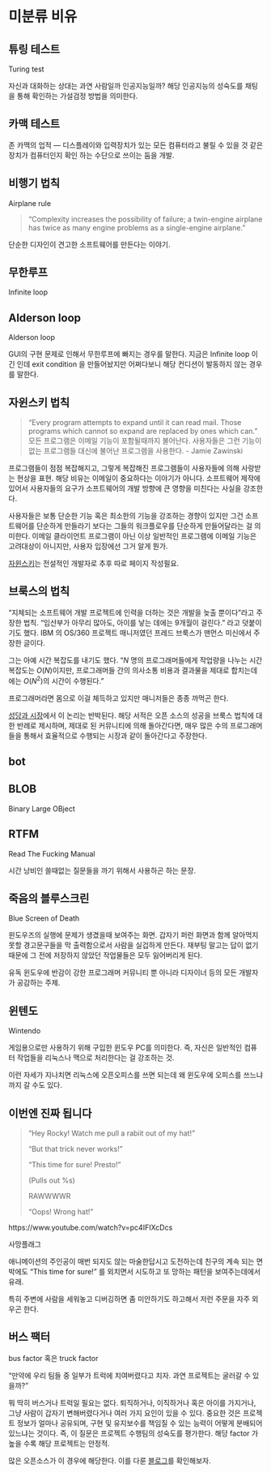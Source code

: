 # 미분류 비유 {#unclassified-tropes}


## 튜링 테스트 {#Turing-test}

Turing test

자신과 대화하는 상대는 과연 사람일까 인공지능일까? 해당 인공지능의 성숙도를 채팅을 통해 확인하는 가설검정 방법을 의미한다.

## 카맥 테스트 {#Carmack-test}
존 카맥의 업적 --- 디스플레이와 입력장치가 있는 모든 컴퓨터라고 불릴 수 있을 것 같은 장치가 컴퓨터인지 확인 하는 수단으로 쓰이는 둠을 개발.

## 비행기 법칙 {#airplane-rule}
Airplane rule

> “Complexity increases the possibility of failure; a twin-engine airplane has twice as many engine problems as a single-engine airplane.”

단순한 디자인이 견고한 소프트웨어를 만든다는 이야기.

## 무한루프 {#Infinite-loop}
Infinite loop

## Alderson loop {#Alderson-loop}
Alderson loop

GUI의 구현 문제로 인해서 무한루프에 빠지는 경우를 말한다.
지금은 Infinite loop 이긴 인데 exit condition 을 만들어놨지만 어쩌다보니 해당 컨디션이 발동하지 않는 경우를 말한다.

## 자윈스키 법칙 {#Zawinskis-law}
> “Every program attempts to expand until it can read mail. Those programs which cannot so expand are replaced by ones which can.”
> 모든 프로그램은 이메일 기능이 포함될때까지 불어난다. 사용자들은 그런 기능이 없는 프로그램들 대신에 
불어난 프로그램을 사용한다.
> - Jamie Zawinski

프로그램들이 점점 복잡해지고, 그렇게 복잡해진 프로그램들이 사용자들에 의해 사랑받는 현상을 표현. 해당 비유는 이메일이 중요하다는 이야기가 아니다. 소프트웨어 제작에 있어서 사용자들의 요구가 소프트웨어의 개발 방향에 큰 영향을 미친다는 사실을 강조한다.

사용자들은 보통 단순한 기능 혹은 최소한의 기능을 강조하는 경향이 있지만 그건 소프트웨어를 단순하게 만들라기 보다는 그들의 워크플로우를 단순하게 만들어달라는 걸 의미한다. 이메일 클라이언트 프로그램이 아닌 이상 일반적인 프로그램에 이메일 기능은 고려대상이 아니지만, 사용자 입장에선 그거 알게 뭔가.

[자윈스키](https://www.jwz.org/about.html)는 전설적인 개발자로 추후 따로 페이지 작성필요.

## 브룩스의 법칙 {#Brookss-Law}
"지체되는 소프트웨어 개발 프로젝트에 인력을 더하는 것은 개발을 늦출 뿐이다"라고 주장한 법칙. "임산부가 아무리 많아도, 아이를 낳는 데에는 9개월이 걸린다." 라고 덧붙이기도 했다. IBM 의 OS/360 프로젝트 매니저였던 프레드 브룩스가 맨먼스 미신에서 주장한 글이다.

그는 아예 시간 복잡도를 내기도 했다. "$N$ 명의 프로그래머들에게 작업량을 나누는 시간복잡도는 $O(N)$이지만, 프로그래머들 간의 의사소통 비용과 결과물을 제대로 합치는데에는 $O(N^2)$의 시간이 수행된다."

프로그래머라면 몸으로 이걸 체득하고 있지만 매니저들은 종종 까먹곤 한다.

[성당과 시장](#cathedral-bazaar)에서 이 논리는 반박된다. 해당 서적은 오픈 소스의 성공을 브룩스 법칙에 대한 반례로 제시하며, 제대로 된 커뮤니티에 의해 돌아간다면, 매우 많은 수의 프로그래머들을 통해서 효율적으로 수행되는 시장과 같이 돌아간다고 주장한다.

## bot {#bot}

## BLOB {#BLOB}
Binary Large OBject

## RTFM {#RTFM}
Read The Fucking Manual

시간 낭비인 쓸때없는 질문들을 까기 위해서 사용하곤 하는 문장.


## 죽음의 블루스크린 {#BSOD}
Blue Screen of Death

윈도우즈의 실행에 문제가 생겼을때 보여주는 화면. 갑자기 퍼런 화면과 함께 알아먹지 못할 경고문구들을 막 출력함으로서 사람을 실겁하게 만든다. 재부팅 말고는 답이 없기 때문에 그 전에 저장하지 않았던 작업물들은 모두 잃어버리게 된다.

유독 윈도우에 반감이 강한 프로그래머 커뮤니티 뿐 아니라 디자이너 등의 모든 개발자가 공감하는 주제.

## 윈텐도 {#wintendo}
Wintendo

게임용으로만 사용하기 위해 구입한 윈도우 PC를 의미한다. 즉, 자신은 일반적인 컴퓨터 작업들을 리눅스나 맥으로 처리한다는 걸 강조하는 것.

이런 자세가 지나치면 리눅스에 오픈오피스를 쓰면 되는데 왜 윈도우에 오피스를 쓰느냐까지 갈 수도 있다.

## 이번엔 진짜 됩니다 {#This-time-for-sure}

> "Hey Rocky! Watch me pull a rabiit out of my hat!"
>
> "But that trick never works!"
>
> "This time for sure! Presto!"
>
> (Pulls out %s)
>
> RAWWWWR
>
> "Oops! Wrong hat!"

https://www.youtube.com/watch?v=pc4IFIXcDcs

사망플래그

애니메이션의 주인공이 매번 되지도 않는 마술한답시고 도전하는데 친구의 계속 되는 면박에도 "This time for sure!" 를 외치면서 시도하고 또 망하는 패턴을 보여주는데에서 유래.

특히 주변에 사람을 세워놓고 디버깅하면 좀 미안하기도 하고해서 저런 주문을 자주 외우곤 한다.

## 버스 팩터 {#bus-factor}

bus factor 혹은 truck factor

"만약에 우리 팀들 중 일부가 트럭에 치여버렸다고 치자. 과연 프로젝트는 굴러갈 수 있을까?"

뭐 딱히 버스거나 트럭일 필요는 없다. 퇴직하거나, 이직하거나 혹은 아이를 가지거나, 그냥 사람이 갑자기 변해버렸다거나 여러 가지 요인이 있을 수 있다. 중요한 것은 프로젝트 정보가 얼마나 공유되며, 구현 및 유지보수를 책임질 수 있는 능력이 어떻게 분배되어 있느냐는 것이다. 즉, 이 질문은 프로젝트 수행팀의 성숙도를 평가한다. 해당 factor 가 높을 수록 해당 프로젝트는 안정적.

많은 오픈소스가 이 경우에 해당한다. 이를 다룬 [블로그](https://medium.com/@aserg.ufmg/what-is-the-truck-factor-of-github-projects-bb0d5f019a6f#.n5ifpggh6)를 확인해보자.